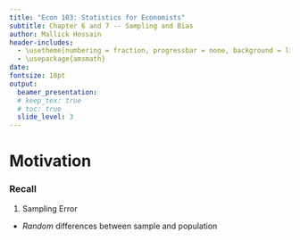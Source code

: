 ```yaml
---
title: "Econ 103: Statistics for Economists"
subtitle: Chapter 6 and 7 -- Sampling and Bias
author: Mallick Hossain
header-includes: 
  - \usetheme[numbering = fraction, progressbar = none, background = light, sectionpage = progressbar]{metropolis}
  - \usepackage{amsmath}
date: 
fontsize: 10pt
output:
  beamer_presentation:
  # keep_tex: true
  # toc: true
  slide_level: 3
---
```


# Motivation
### Recall

1. Sampling Error
  - *Random* differences between sample and population